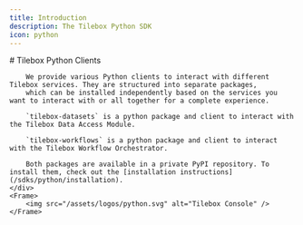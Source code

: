 ```yaml
---
title: Introduction
description: The Tilebox Python SDK
icon: python
---
```


<div className="flex gap-5">
    <div>
        # Tilebox Python Clients

        We provide various Python clients to interact with different Tilebox services. They are structured into separate packages,
        which can be installed independently based on the services you want to interact with or all together for a complete experience.

        `tilebox-datasets` is a python package and client to interact with the Tilebox Data Access Module.

        `tilebox-workflows` is a python package and client to interact with the Tilebox Workflow Orchestrator.

        Both packages are available in a private PyPI repository. To install them, check out the [installation instructions](/sdks/python/installation).
    </div>
    <Frame>
        <img src="/assets/logos/python.svg" alt="Tilebox Console" />
    </Frame>

</div>
